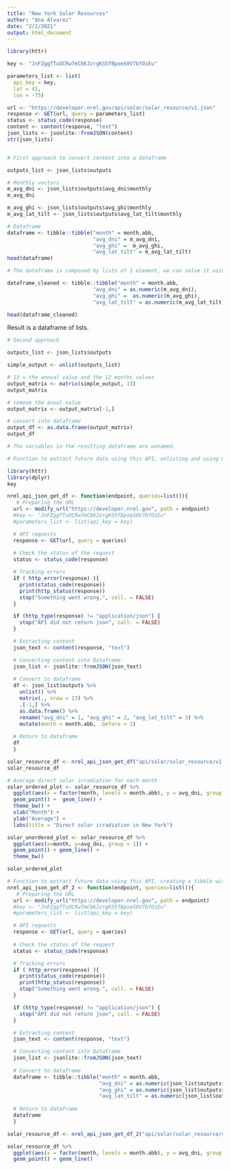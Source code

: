 ```yaml
---
title: "New York Solar Resources"
author: "Ana Alvarez"
date: "2/2/2021"
output: html_document
---
```

```r
library(httr)

key <- "JnFZggTTuOCRw7mCbKJzrgKS5fBpoeS0V7bfOiEu"

parameters_list <- list(
  api_key = key, 
  lat = 41, 
  lon = -75)

url <- "https://developer.nrel.gov/api/solar/solar_resource/v1.json"
response <- GET(url, query = parameters_list)
status <- status_code(response)
content <- content(response, "text")
json_lists <- jsonlite::fromJSON(content)
str(json_lists)


# First approach to convert content into a dataframe

outputs_list <- json_lists$outputs

# Monthly vectors
m_avg_dni <- json_lists$outputs$avg_dni$monthly
m_avg_dni

m_avg_ghi <- json_lists$outputs$avg_ghi$monthly
m_avg_lat_tilt <- json_lists$outputs$avg_lat_tilt$monthly

# Dataframe
dataframe <- tibble::tibble("month" = month.abb, 
                            "avg_dni" = m_avg_dni,
                            "avg_ghi" =  m_avg_ghi,
                            "avg_lat_tilt" = m_avg_lat_tilt)
head(dataframe)

# The dataframe is composed by lists of 1 element, we can solve it using as.numeric()

dataframe_cleaned <- tibble::tibble("month" = month.abb, 
                            "avg_dni" = as.numeric(m_avg_dni),
                            "avg_ghi" =  as.numeric(m_avg_ghi),
                            "avg_lat_tilt" = as.numeric(m_avg_lat_tilt))

head(dataframe_cleaned)

```
Result is a dataframe of lists.

```r
# Second approach

outputs_list <- json_lists$outputs

simple_output <- unlist(outputs_list)

# 13 = the annual value and the 12 months values
output_matrix <- matrix(simple_output, 13)
output_matrix

# remove the anual value
output_matrix <- output_matrix[-1,]

# convert into dataframe
output_df <- as.data.frame(output_matrix)
output_df

# The variables in the resulting dataframe are unnamed.
```
```r
# Function to extract future data using this API, unlisting and using matrix() and as.data.frame()

library(httr)
library(dplyr)
key 

nrel_api_json_get_df <- function(endpoint, queries=list()){
   # Preparing the URL 
  url <- modify_url("https://developer.nrel.gov", path = endpoint)
  #key <- "JnFZggTTuOCRw7mCbKJzrgKS5fBpoeS0V7bfOiEu"
  #parameters_list <- list(api_key = key)

  # API requests
  response <- GET(url, query = queries)
  
  # Check the status of the request
  status <- status_code(response)

  # Tracking errors
  if ( http_error(response) ){
    print(status_code(response))
    print(http_status(response))
    stop("Something went wrong.", call. = FALSE)
  }

  if (http_type(response) != "application/json") {
    stop("API did not return json", call. = FALSE)
  }

  # Extracting content
  json_text <- content(response, "text")

  # Converting content into Dataframe
  json_list <- jsonlite::fromJSON(json_text)
  
  # Convert to dataframe
  df <- json_list$outputs %>% 
    unlist() %>% 
    matrix(., nrow = 13) %>% 
    .[-1,] %>% 
    as.data.frame() %>% 
    rename("avg_dni" = 1, "avg_ghi" = 2, "avg_lat_tilt" = 3) %>%     
    mutate(month = month.abb, .before = 1)
  
  # Return to dataframe
  df
  }

solar_resource_df <- nrel_api_json_get_df("api/solar/solar_resource/v1.json", queries = list(api_key = key, lat = 41, lon = -75))
solar_resource_df

```
```r
# Average direct solar irradiation for each month
solar_ordered_plot <- solar_resource_df %>% 
  ggplot(aes(x = factor(month, levels = month.abb), y = avg_dni, group = 1)) +
  geom_point() +  geom_line() +
  theme_bw() +
  xlab("Month") +
  ylab("Average") +
  labs(title = "Direct solar irradiation in New York")

solar_unordered_plot <- solar_resource_df %>% 
  ggplot(aes(x=month, y=avg_dni, group = 1)) +
  geom_point() + geom_line() +
  theme_bw()

solar_ordered_plot
```

```r

# Function to extract future data using this API, creating a tibble with as.numeric()
nrel_api_json_get_df_2 <- function(endpoint, queries=list()){
   # Preparing the URL 
  url <- modify_url("https://developer.nrel.gov", path = endpoint)
  #key <- "JnFZggTTuOCRw7mCbKJzrgKS5fBpoeS0V7bfOiEu"
  #parameters_list <- list(api_key = key)

  # API requests
  response <- GET(url, query = queries)
  
  # Check the status of the request
  status <- status_code(response)

  # Tracking errors
  if ( http_error(response) ){
    print(status_code(response))
    print(http_status(response))
    stop("Something went wrong.", call. = FALSE)
  }

  if (http_type(response) != "application/json") {
    stop("API did not return json", call. = FALSE)
  }

  # Extracting content
  json_text <- content(response, "text")

  # Converting content into Dataframe
  json_list <- jsonlite::fromJSON(json_text)
  
  # Convert to dataframe
  dataframe <- tibble::tibble("month" = month.abb,
                              "avg_dni" = as.numeric(json_list$outputs$avg_dni$monthly),
                              "avg_ghi" = as.numeric(json_list$outputs$avg_ghi$monthly),
                              "avg_lat_tilt" = as.numeric(json_list$outputs$avg_lat_tilt$monthly))
  
  # Return to dataframe
  dataframe
  }

solar_resource_df <- nrel_api_json_get_df_2("api/solar/solar_resource/v1.json", queries = list(api_key = key, lat = 41, lon = -75))

solar_resource_df %>% 
  ggplot(aes(x = factor(month, levels = month.abb), y = avg_dni, group = 1)) +
  geom_point() + geom_line()

```

